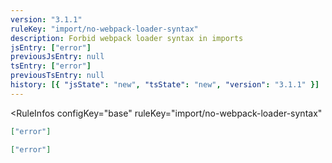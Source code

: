 ```yaml
---
version: "3.1.1"
ruleKey: "import/no-webpack-loader-syntax"
description: Forbid webpack loader syntax in imports
jsEntry: ["error"]
previousJsEntry: null
tsEntry: ["error"]
previousTsEntry: null
history: [{ "jsState": "new", "tsState": "new", "version": "3.1.1" }]
---
```


<RuleInfos 
  configKey="base" 
  ruleKey="import/no-webpack-loader-syntax" 
>

```json
["error"]
```

```json
["error"]
```

</RuleInfos>
